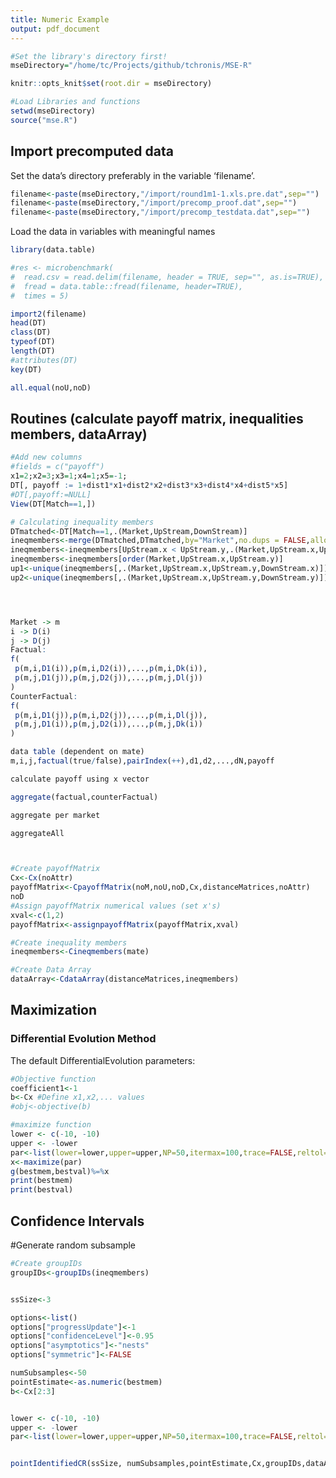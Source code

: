 ```yaml
---
title: Numeric Example
output: pdf_document
---
```

```r
#Set the library's directory first!
mseDirectory="/home/tc/Projects/github/tchronis/MSE-R"
```

```r
knitr::opts_knit$set(root.dir = mseDirectory)
```

```r
#Load Libraries and functions
setwd(mseDirectory)
source("mse.R")
```
## Import precomputed data
Set the data's directory preferably in the variable 'filename'.
```r
filename<-paste(mseDirectory,"/import/round1m1-1.xls.pre.dat",sep="")
filename<-paste(mseDirectory,"/import/precomp_proof.dat",sep="")
filename<-paste(mseDirectory,"/import/precomp_testdata.dat",sep="")
```
Load the data in variables with meaningful names
```r

library(data.table)

#res <- microbenchmark(
#  read.csv = read.delim(filename, header = TRUE, sep="", as.is=TRUE),
#  fread = data.table::fread(filename, header=TRUE),
#  times = 5)

import2(filename)
head(DT)
class(DT)
typeof(DT)
length(DT)
#attributes(DT)
key(DT)

all.equal(noU,noD)
```
## Routines (calculate payoff matrix, inequalities members, dataArray)
```r
#Add new columns
#fields = c("payoff")
x1=2;x2=3;x3=1;x4=1;x5=-1;
DT[, payoff := 1+dist1*x1+dist2*x2+dist3*x3+dist4*x4+dist5*x5]
#DT[,payoff:=NULL]
View(DT[Match==1,])

# Calculating inequality members
DTmatched<-DT[Match==1,.(Market,UpStream,DownStream)]
ineqmembers<-merge(DTmatched,DTmatched,by="Market",no.dups = FALSE,allow.cartesian=TRUE,all=TRUE)
ineqmembers<-ineqmembers[UpStream.x < UpStream.y,.(Market,UpStream.x,UpStream.y,DownStream.x,DownStream.y)]
ineqmembers<-ineqmembers[order(Market,UpStream.x,UpStream.y)]
up1<-unique(ineqmembers[,.(Market,UpStream.x,UpStream.y,DownStream.x)])
up2<-unique(ineqmembers[,.(Market,UpStream.x,UpStream.y,DownStream.y)])




Market -> m
i -> D(i)
j -> D(j)
Factual:
f(
 p(m,i,D1(i)),p(m,i,D2(i)),...,p(m,i,Dk(i)),
 p(m,j,D1(j)),p(m,j,D2(j)),...,p(m,j,Dl(j))
)
CounterFactual:
f(
 p(m,i,D1(j)),p(m,i,D2(j)),...,p(m,i,Dl(j)),
 p(m,j,D1(i)),p(m,j,D2(i)),...,p(m,j,Dk(i))
)

data table (dependent on mate)
m,i,j,factual(true/false),pairIndex(++),d1,d2,...,dN,payoff

calculate payoff using x vector

aggregate(factual,counterFactual)

aggregate per market

aggregateAll



#Create payoffMatrix
Cx<-Cx(noAttr)
payoffMatrix<-CpayoffMatrix(noM,noU,noD,Cx,distanceMatrices,noAttr)
noD
#Assign payoffMatrix numerical values (set x's)
xval<-c(1,2)
payoffMatrix<-assignpayoffMatrix(payoffMatrix,xval)
```

```r
#Create inequality members
ineqmembers<-Cineqmembers(mate)
```

```r
#Create Data Array
dataArray<-CdataArray(distanceMatrices,ineqmembers)
```

## Maximization

### Differential Evolution Method
The default DifferentialEvolution parameters:

\begin{table}[]
\centering
\begin{tabular}{lll}
option name & default value   & \\ \hline
lower,upper & -10,10          & two vectors specifying scalar real lower and upper bounds on each parameter to be optimized, so that the i-th element of lower and upper applies to the i-th parameter. The implementation searches between lower and upper for the global optimum (minimum) of fn.\\
CR          & 0.5             & crossover probability from interval [0,1]\\
trace       & FALSE           & Positive integer or logical value indicating whether printing of progress occurs at each iteration\\
itermax     & 100             & the maximum iteration (population generation) allowed\\
F           & 0.6             & differential weighting factor from interval [0,2]\\
NP          & 50              & number of population members. Defaults to NA; if the user does not change the value of NP from NA or specifies a value less than 4 it is reset when DEoptim is called as 10*length(lower). For many problems it is best to set NP to be at least 10 times the length of the parameter vector.\\
reltol      & 0.001           & relative convergence tolerance. The algorithm stops if it is unable to reduce the value by a factor of reltol * (abs(val) + reltol) after steptol steps\\
RandomSeed  & 0               &  Random Seed to be used for result reproducibility 
\end{tabular}
\end{table}

```r
#Objective function
coefficient1<-1
b<-Cx #Define x1,x2,... values
#obj<-objective(b)

#maximize function
lower <- c(-10, -10)
upper <- -lower
par<-list(lower=lower,upper=upper,NP=50,itermax=100,trace=FALSE,reltol=0.001,CR=0.5,F=0.6,RandomSeed=0)
x<-maximize(par)
g(bestmem,bestval)%=%x
print(bestmem)
print(bestval)
```

## Confidence Intervals
#Generate random subsample
```r
#Create groupIDs
groupIDs<-groupIDs(ineqmembers)


ssSize<-3

options<-list()
options["progressUpdate"]<-1
options["confidenceLevel"]<-0.95
options["asymptotics"]<-"nests"
options["symmetric"]<-FALSE

numSubsamples<-50
pointEstimate<-as.numeric(bestmem)
b<-Cx[2:3]


lower <- c(-10, -10)
upper <- -lower
par<-list(lower=lower,upper=upper,NP=50,itermax=100,trace=FALSE,reltol=0.001,CR=0.5,F=0.6,RandomSeed=0)


pointIdentifiedCR(ssSize, numSubsamples,pointEstimate,Cx,groupIDs,dataArray,options,par)
```
